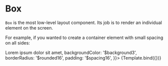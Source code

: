 

<Meta title="WIP/Layout/Box" component={Box} />


# Box

`Box` is the most low-level layout component. Its job is to render an individual element on the screen.

For example, if you wanted to create a container element with small spacing on all sides:

<Canvas>
  <Story
    name="Box"
    args={{
      children: <Text>Lorem ipsum dolor sit amet</Text>,
      backgroundColor: '$background3',
      borderRadius: '$rounded16',
      padding: '$spacing16',
    }}>
    {Template.bind({})}
  </Story>
</Canvas>

<ArgsTable story="Box" />
